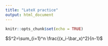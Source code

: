 ```yaml
---
title: "LateX practice"
output: html_document
---
```


```r
knitr::opts_chunk$set(echo = TRUE)
```
$S^2=\sum_{i=1}^n \frac{(x_i-\bar_x)^2}{n-1}$
